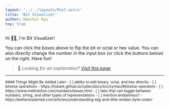 ```yaml
---
layout: '../../layouts/Post.astro'
title: 'Bit Visualizer'
author: Heechul Ryu
toy: true
---
```


Hi 👋🏼, I'm Bit Visualizer!

<Number client:visible />

You can click the boxes above to flip the bit or octal or hex value.
You can also directly change the number in the input box (or click the buttons below) on the right.
Have fun!

> 📝 _Looking for an explanation? [Visit this page](/posts/about-bit-visualizer)._

---

<small class="text-slate-600 block overflow-x-auto">
#### Things Might Be Added Later
- [ ] ability to edit binary, octal, and hex directly
- [ ] bitwise operations - https://fubark.github.io/cyber/docs/toc/syntax/#bitwise-operators
- [ ] https://www.mathsisfun.com/numbers/bases.html
- [ ] tabs that can toggle between numbers, string, and other types of representations
- [ ] mention endianness? - https://betterexplained.com/articles/understanding-big-and-little-endian-byte-order/
</small>
